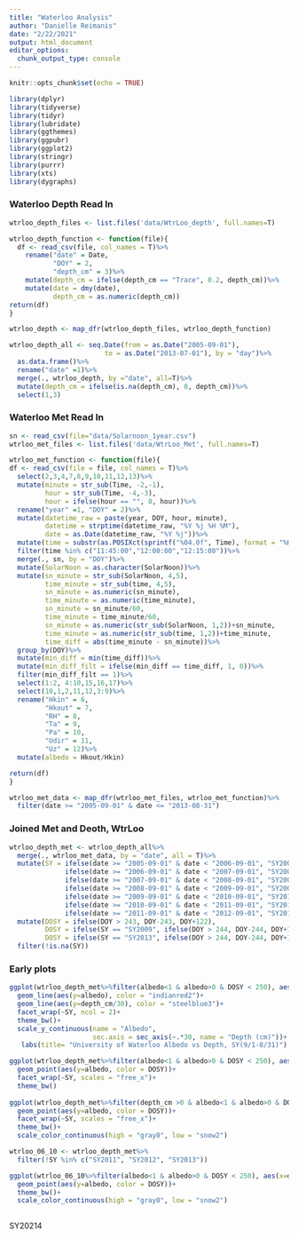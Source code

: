 ```yaml
---
title: "Waterloo Analysis"
author: "Danielle Reimanis"
date: "2/22/2021"
output: html_document
editor_options: 
  chunk_output_type: console
---
```


```r
knitr::opts_chunk$set(echo = TRUE)

library(dplyr)
library(tidyverse)
library(tidyr)
library(lubridate)
library(ggthemes)
library(ggpubr)
library(ggplot2)
library(stringr)
library(purrr)
library(xts)
library(dygraphs)

```

### Waterloo Depth Read In
```r

wtrloo_depth_files <- list.files('data/WtrLoo_depth', full.names=T)

wtrloo_depth_function <- function(file){
  df <- read_csv(file, col_names = T)%>%
    rename("date" = Date,
           "DOY" = 2,
           "depth_cm" = 3)%>%
    mutate(depth_cm = ifelse(depth_cm == "Trace", 0.2, depth_cm))%>%
    mutate(date = dmy(date),
           depth_cm = as.numeric(depth_cm))
return(df)
}

wtrloo_depth <- map_dfr(wtrloo_depth_files, wtrloo_depth_function)

wtrloo_depth_all <- seq.Date(from = as.Date("2005-09-01"), 
                        to = as.Date("2013-07-01"), by = "day")%>%
  as.data.frame()%>%
  rename("date" =1)%>%
  merge(., wtrloo_depth, by ="date", all=T)%>%
  mutate(depth_cm = ifelse(is.na(depth_cm), 0, depth_cm))%>%
  select(1,3)

```

### Waterloo Met Read In
```r
sn <- read_csv(file="data/Solarnoon_1year.csv")
wtrloo_met_files <- list.files('data/WtrLoo_Met', full.names=T)

wtrloo_met_function <- function(file){
df <- read_csv(file = file, col_names = T)%>%
  select(2,3,4,7,8,9,10,11,12,13)%>%
  mutate(minute = str_sub(Time, -2,-1),
         hour = str_sub(Time, -4,-3),
         hour = ifelse(hour == "", 0, hour))%>%
  rename("year" =1, "DOY" = 2)%>%
  mutate(datetime_raw = paste(year, DOY, hour, minute),
         datetime = strptime(datetime_raw, "%Y %j %H %M"),
         date = as.Date(datetime_raw, "%Y %j"))%>%
  mutate(time = substr(as.POSIXct(sprintf("%04.0f", Time), format = "%H%M"),  12, 19))%>%
  filter(time %in% c("11:45:00","12:00:00","12:15:00"))%>%
  merge(., sn, by = "DOY")%>%
  mutate(SolarNoon = as.character(SolarNoon))%>%
  mutate(sn_minute = str_sub(SolarNoon, 4,5),
         time_minute = str_sub(time, 4,5),
         sn_minute = as.numeric(sn_minute),
         time_minute = as.numeric(time_minute),
         sn_minute = sn_minute/60,
         time_minute = time_minute/60,
         sn_minute = as.numeric(str_sub(SolarNoon, 1,2))+sn_minute,
         time_minute = as.numeric(str_sub(time, 1,2))+time_minute,
         time_diff = abs(time_minute - sn_minute))%>%
  group_by(DOY)%>%
  mutate(min_diff = min(time_diff))%>%
  mutate(min_diff_filt = ifelse(min_diff == time_diff, 1, 0))%>%
  filter(min_diff_filt == 1)%>%
  select(1:2, 4:10,15,16,17)%>%
  select(10,1,2,11,12,3:9)%>%
  rename("Hkin" = 6,
         "Hkout" = 7,
         "RH" = 8,
         "Ta" = 9, 
         "Pa" = 10,
         "Udir" = 11,
         "Uz" = 12)%>%
  mutate(albedo = Hkout/Hkin)

return(df)
}

wtrloo_met_data <- map_dfr(wtrloo_met_files, wtrloo_met_function)%>%
  filter(date >= "2005-09-01" & date <= "2013-08-31")

```

### Joined Met and Deoth, WtrLoo
```r
wtrloo_depth_met <- wtrloo_depth_all%>%
  merge(., wtrloo_met_data, by = "date", all = T)%>%
  mutate(SY = ifelse(date >= "2005-09-01" & date < "2006-09-01", "SY2006",
              ifelse(date >= "2006-09-01" & date < "2007-09-01", "SY2007",
              ifelse(date >= "2007-09-01" & date < "2008-09-01", "SY2008",
              ifelse(date >= "2008-09-01" & date < "2009-09-01", "SY2009",
              ifelse(date >= "2009-09-01" & date < "2010-09-01", "SY2010",
              ifelse(date >= "2010-09-01" & date < "2011-09-01", "SY2011",
              ifelse(date >= "2011-09-01" & date < "2012-09-01", "SY2012",                                        ifelse(date >= "2012-09-01" & date < "2013-09-01", "SY2013",NA)))))))))%>%
  mutate(DOSY = ifelse(DOY > 243, DOY-243, DOY+122),
         DOSY = ifelse(SY == "SY2009", ifelse(DOY > 244, DOY-244, DOY+122), DOSY),
         DOSY = ifelse(SY == "SY2013", ifelse(DOY > 244, DOY-244, DOY+122), DOSY))%>%
  filter(!is.na(SY))

```

### Early plots
```r
ggplot(wtrloo_depth_met%>%filter(albedo<1 & albedo>0 & DOSY < 250), aes(x=DOSY))+
  geom_line(aes(y=albedo), color = "indianred2")+
  geom_line(aes(y=depth_cm/30), color = "steelblue3")+
  facet_wrap(~SY, ncol = 2)+
  theme_bw()+
  scale_y_continuous(name = "Albedo",
                     sec.axis = sec_axis(~.*30, name = "Depth (cm)"))+
   labs(title= "University of Waterloo Albedo vs Depth, SY(9/1-8/31)")

ggplot(wtrloo_depth_met%>%filter(albedo<1 & albedo>0 & DOSY < 250), aes(x=depth_cm))+
  geom_point(aes(y=albedo, color = DOSY))+
  facet_wrap(~SY, scales = "free_x")+
  theme_bw()
  
ggplot(wtrloo_depth_met%>%filter(depth_cm >0 & albedo<1 & albedo>0 & DOSY < 250), aes(x=depth_cm))+
  geom_point(aes(y=albedo, color = DOSY))+
  facet_wrap(~SY, scales = "free_x")+
  theme_bw()+
  scale_color_continuous(high = "gray0", low = "snow2")

wtrloo_06_10 <- wtrloo_depth_met%>%
  filter(!SY %in% c("SY2011", "SY2012", "SY2013"))

ggplot(wtrloo_06_10%>%filter(albedo<1 & albedo>0 & DOSY < 250), aes(x=depth_cm))+
  geom_point(aes(y=albedo, color = DOSY))+
  theme_bw()+
  scale_color_continuous(high = "gray0", low = "snow2")
  
```

SY20214
```r

```


